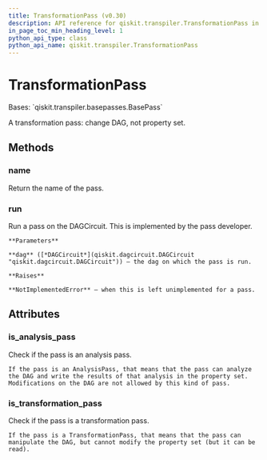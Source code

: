 ```yaml
---
title: TransformationPass (v0.30)
description: API reference for qiskit.transpiler.TransformationPass in qiskit v0.30
in_page_toc_min_heading_level: 1
python_api_type: class
python_api_name: qiskit.transpiler.TransformationPass
---
```


# TransformationPass

<Class id="qiskit.transpiler.TransformationPass" isDedicatedPage={true} github="https://github.com/qiskit/qiskit/tree/stable/0.18/qiskit/transpiler/basepasses.py" signature="TransformationPass(*args, **kwargs)" modifiers="class">
  Bases: `qiskit.transpiler.basepasses.BasePass`

  A transformation pass: change DAG, not property set.

  ## Methods

  <span id="qiskit-transpiler-transformationpass-name" />

  ### name

  <Function id="qiskit.transpiler.TransformationPass.name" signature="TransformationPass.name()">
    Return the name of the pass.
  </Function>

  <span id="qiskit-transpiler-transformationpass-run" />

  ### run

  <Function id="qiskit.transpiler.TransformationPass.run" signature="TransformationPass.run(dag)" modifiers="abstract">
    Run a pass on the DAGCircuit. This is implemented by the pass developer.

    **Parameters**

    **dag** ([*DAGCircuit*](qiskit.dagcircuit.DAGCircuit "qiskit.dagcircuit.DAGCircuit")) – the dag on which the pass is run.

    **Raises**

    **NotImplementedError** – when this is left unimplemented for a pass.
  </Function>

  ## Attributes

  ### is\_analysis\_pass

  <Attribute id="qiskit.transpiler.TransformationPass.is_analysis_pass">
    Check if the pass is an analysis pass.

    If the pass is an AnalysisPass, that means that the pass can analyze the DAG and write the results of that analysis in the property set. Modifications on the DAG are not allowed by this kind of pass.
  </Attribute>

  ### is\_transformation\_pass

  <Attribute id="qiskit.transpiler.TransformationPass.is_transformation_pass">
    Check if the pass is a transformation pass.

    If the pass is a TransformationPass, that means that the pass can manipulate the DAG, but cannot modify the property set (but it can be read).
  </Attribute>
</Class>

